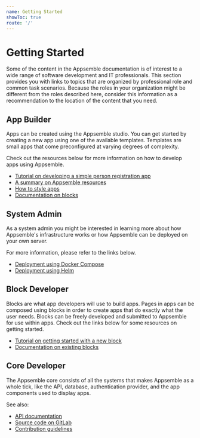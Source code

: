 ```yaml
---
name: Getting Started
showToc: true
route: '/'
---
```



# Getting Started

Some of the content in the Appsemble documentation is of interest to a wide range of software
development and IT professionals. This section provides you with links to topics that are organized
by professional role and common task scenarios. Because the roles in your organization might be
different from the roles described here, consider this information as a recommendation to the
location of the content that you need.

## App Builder

Apps can be created using the Appsemble studio. You can get started by creating a new app using one
of the available templates. Templates are small apps that come preconfigured at varying degrees of
complexity.

Check out the resources below for more information on how to develop apps using Appsemble.

- [Tutorial on developing a simple person registration app](development/app-development)
- [A summary on Appsemble resources](development/appsemble-resources)
- [How to style apps](development/theming)
- [Documentation on blocks](blocks)

## System Admin

As a system admin you might be interested in learning more about how Appsemble's infrastructure
works or how Appsemble can be deployed on your own server.

For more information, please refer to the links below.

- [Deployment using Docker Compose](deployment/docker-compose)
- [Deployment using Helm](deployment/helm)

## Block Developer

Blocks are what app developers will use to build apps. Pages in apps can be composed using blocks in
order to create apps that do exactly what the user needs. Blocks can be freely developed and
submitted to Appsemble for use within apps. Check out the links below for some resources on getting
started.

- [Tutorial on getting started with a new block](development/developing-blocks)
- [Documentation on existing blocks](blocks)

## Core Developer

The Appsemble core consists of all the systems that makes Appsemble as a whole tick, like the API,
database, authentication provider, and the app components used to display apps.

See also:

- [API documentation](https://appsemble.app/api/explorer)
- [Source code on GitLab](https://gitlab.com/appsemble/appsemble)
- [Contribution guidelines](https://gitlab.com/appsemble/appsemble/blob/master/CONTRIBUTING.md)
